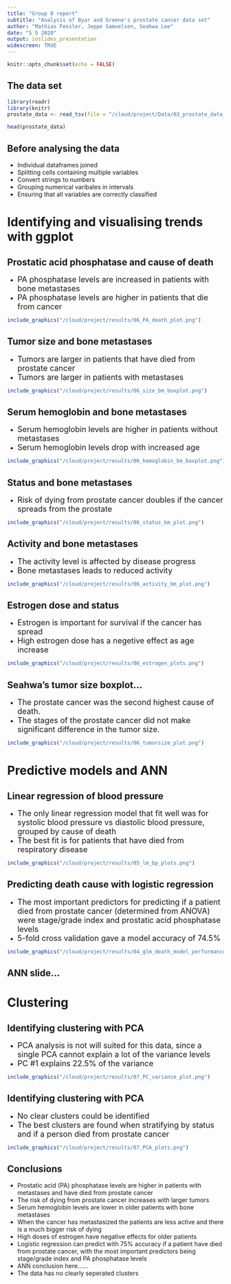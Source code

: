 ```yaml
---
title: "Group 8 report"
subtitle: "Analysis of Byar and Greene's prostate cancer data set"
author: "Mathias Fessler, Jeppe Samuelsen, Seahwa Lee"
date: "5 5 2020"
output: ioslides_presentation
widescreen: TRUE
---
```


```r
knitr::opts_chunk$set(echo = FALSE)
```

## The data set

```r
library(readr)
library(knitr)
prostate_data <- read_tsv(file = "/cloud/project/Data/03_prostate_data_clean_aug.tsv")
```

```r
head(prostate_data)
```

## Before analysing the data
- Individual dataframes joined
- Splitting cells containing multiple variables
- Convert strings to numbers
- Grouping numerical varibales in intervals
- Ensuring that all variables are correctly classified

# Identifying and visualising trends with ggplot

## Prostatic acid phosphatase and cause of death
- <font size="4">PA phosphatase levels are increased in patients with bone metastases</font>
- <font size="4">PA phosphatase levels are higher in patients that die from cancer</font>

```r
include_graphics("/cloud/project/results/06_PA_death_plot.png") 
```

## Tumor size and bone metastases
- <font size="4">Tumors are larger in patients that have died from prostate cancer</font>
- <font size="4">Tumors are larger in patients with metastases</font>

```r
include_graphics("/cloud/project/results/06_size_bm_boxplot.png") 
```

## Serum hemoglobin and bone metastases
- <font size="4">Serum hemoglobin levels are higher in patients without metastases</font>
- <font size="4">Serum hemoglobin levels drop with increased age</font>

```r
include_graphics("/cloud/project/results/06_hemoglobin_bm_boxplot.png") 
```

## Status and bone metastases
- <font size="4">Risk of dying from prostate cancer doubles if the cancer spreads from the prostate</font>

```r
include_graphics("/cloud/project/results/06_status_bm_plot.png") 
```

## Activity and bone metastases
- <font size="4">The activity level is affected by disease progress</font>
- <font size="4">Bone metastases leads to reduced activity</font>

```r
include_graphics("/cloud/project/results/06_activity_bm_plot.png") 
```

## Estrogen dose and status
- <font size="4">Estrogen is important for survival if the cancer has spread</font>
- <font size="4">High estrogen dose has a negetive effect as age increase</font>

```r
include_graphics("/cloud/project/results/06_estrogen_plots.png") 
```

## Seahwa's tumor size boxplot...
- <font size="4">The prostate cancer was the second highest cause of death.</font>
- <font size="4">The stages of the prostate cancer did not make significant difference in the tumor size.</font>

```r
include_graphics("/cloud/project/results/06_tumorsize_plot.png") 
```

# Predictive models and ANN

## Linear regression of blood pressure
- <font size="4">The only linear regression model that fit well was for systolic blood pressure vs diastolic blood pressure, grouped by cause of death</font>
- <font size="4">The best fit is for patients that have died from respiratory disease</font>

```r
include_graphics("/cloud/project/results/05_lm_bp_plots.png") 
```

## Predicting death cause with logistic regression
- <font size="4">The most important predictors for predicting if a patient died from prostate cancer (determined from ANOVA) were stage/grade index and prostatic acid phosphatase levels</font>
- <font size="4">5-fold cross validation gave a model accuracy of 74.5%</font>

```r
include_graphics("/cloud/project/results/04_glm_death_model_performance.png") 
```

## ANN slide...

# Clustering

## Identifying clustering with PCA
- <font size="4">PCA analysis is not will suited for this data, since a single PCA cannot explain a lot of the variance levels</font>
- <font size="4">PC #1 explains 22.5% of the variance</font>

```r
include_graphics("/cloud/project/results/07_PC_variance_plot.png") 
```

## Identifying clustering with PCA
- <font size="4">No clear clusters could be identified</font>
- <font size="4">The best clusters are found when stratifying by status and if a person died from prostate cancer</font>

```r
include_graphics("/cloud/project/results/07_PCA_plots.png") 
```

## Conclusions
- Prostatic acid (PA) phosphatase levels are higher in patients with metastases and have died from prostate cancer
- The risk of dying from prostate cancer increases with larger tumors
- Serum hemoglobin levels are lower in older patients with bone metastases
- When the cancer has metastasized the patients are less active and there is a much bigger risk of dying
- High doses of estrogen have negative effects for older patients
- Logistic regression can predict with 75% accuracy if a patient have died from prostate cancer, with the most important predictors being stage/grade index and PA phosphatase levels
- ANN conclusion here......
- The data has no clearly seperated clusters
